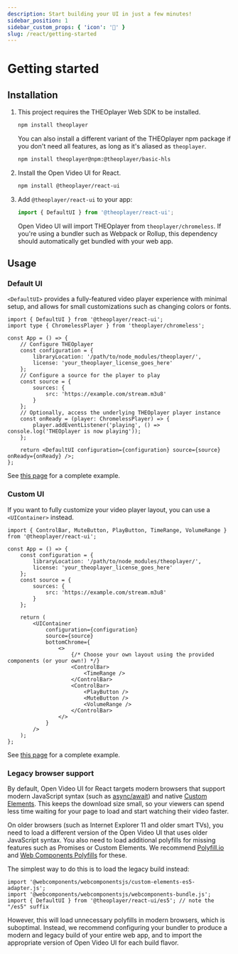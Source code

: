 ```yaml
---
description: Start building your UI in just a few minutes!
sidebar_position: 1
sidebar_custom_props: { 'icon': '🚀' }
slug: /react/getting-started
---
```


# Getting started

## Installation

1. This project requires the THEOplayer Web SDK to be installed.
    ```sh
    npm install theoplayer
    ```
    You can also install a different variant of the THEOplayer npm package if you don't need all features, as long as it's aliased as `theoplayer`.
    ```sh
    npm install theoplayer@npm:@theoplayer/basic-hls
    ```
2. Install the Open Video UI for React.
    ```sh
    npm install @theoplayer/react-ui
    ```
3. Add `@theoplayer/react-ui` to your app:
    ```jsx
    import { DefaultUI } from '@theoplayer/react-ui';
    ```
    Open Video UI will import THEOplayer from `theoplayer/chromeless`.
    If you're using a bundler such as Webpack or Rollup, this dependency should automatically get bundled with your web app.

## Usage

### Default UI

`<DefaultUI>` provides a fully-featured video player experience with minimal setup, and allows for small customizations such as changing colors or fonts.

```tsx
import { DefaultUI } from '@theoplayer/react-ui';
import type { ChromelessPlayer } from 'theoplayer/chromeless';

const App = () => {
    // Configure THEOplayer
    const configuration = {
        libraryLocation: '/path/to/node_modules/theoplayer/',
        license: 'your_theoplayer_license_goes_here'
    };
    // Configure a source for the player to play
    const source = {
        sources: {
            src: 'https://example.com/stream.m3u8'
        }
    };
    // Optionally, access the underlying THEOplayer player instance
    const onReady = (player: ChromelessPlayer) => {
        player.addEventListener('playing', () => console.log('THEOplayer is now playing'));
    };

    return <DefaultUI configuration={configuration} source={source} onReady={onReady} />;
};
```

See [this page](examples/default-ui.mdx) for a complete example.

### Custom UI

If you want to fully customize your video player layout, you can use a `<UIContainer>` instead.

```tsx
import { ControlBar, MuteButton, PlayButton, TimeRange, VolumeRange } from '@theoplayer/react-ui';

const App = () => {
    const configuration = {
        libraryLocation: '/path/to/node_modules/theoplayer/',
        license: 'your_theoplayer_license_goes_here'
    };
    const source = {
        sources: {
            src: 'https://example.com/stream.m3u8'
        }
    };

    return (
        <UIContainer
            configuration={configuration}
            source={source}
            bottomChrome={
                <>
                    {/* Choose your own layout using the provided components (or your own!) */}
                    <ControlBar>
                        <TimeRange />
                    </ControlBar>
                    <ControlBar>
                        <PlayButton />
                        <MuteButton />
                        <VolumeRange />
                    </ControlBar>
                </>
            }
        />
    );
};
```

See [this page](examples/custom-ui.mdx) for a complete example.

### Legacy browser support

By default, Open Video UI for React targets modern browsers that support modern JavaScript syntax (such as [async/await](https://caniuse.com/async-functions)) and native [Custom Elements](https://caniuse.com/custom-elementsv1). This keeps the download size small, so your viewers can spend less time waiting for your page to load and start watching their video faster.

On older browsers (such as Internet Explorer 11 and older smart TVs), you need to load a different version of the Open Video UI that uses older JavaScript syntax. You also need to load additional polyfills for missing features such as Promises or Custom Elements. We recommend [Polyfill.io](https://polyfill.io/) and [Web Components Polyfills](https://github.com/webcomponents/polyfills) for these.

The simplest way to do this is to load the legacy build instead:

```tsx
import '@webcomponents/webcomponentsjs/custom-elements-es5-adapter.js';
import '@webcomponents/webcomponentsjs/webcomponents-bundle.js';
import { DefaultUI } from '@theoplayer/react-ui/es5'; // note the "/es5" suffix
```

However, this will load unnecessary polyfills in modern browsers, which is suboptimal. Instead, we recommend configuring your bundler to produce a modern and legacy build of your entire web app, and to import the appropriate version of Open Video UI for each build flavor.
